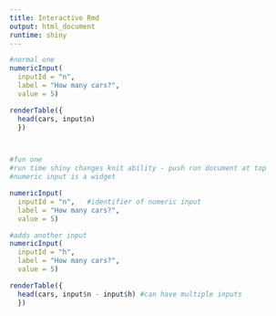 ```yaml
---
title: Interactive Rmd
output: html_document
runtime: shiny
---
```

  
```r
#normal one
numericInput(
  inputId = "n",  
  label = "How many cars?", 
  value = 5)

renderTable({
  head(cars, input$n)
  })    



#fun one 
#run time shiny changes knit ability - push run document at top
#numeric input is a widget

numericInput(
  inputId = "n",   #identifier of numeric input
  label = "How many cars?", 
  value = 5)

#adds another input 
numericInput(
  inputId = "h",   
  label = "How many cars?", 
  value = 5)

renderTable({
  head(cars, input$n - input$h) #can have multiple inputs
  })    

```


